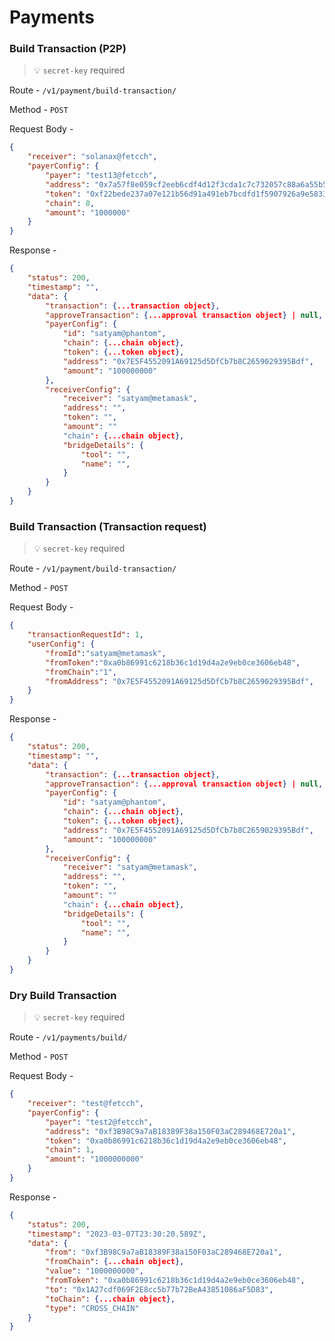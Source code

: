# Payments

### Build Transaction (P2P)

>    💡 `secret-key` required
    
Route - `/v1/payment/build-transaction/`

Method - `POST`

Request Body -

```json
{
    "receiver": "solanax@fetcch",
    "payerConfig": {
        "payer": "test13@fetcch",
        "address": "0x7a57f8e059cf2eeb6cdf4d12f3cda1c7c732057c88a6a55b54c6a681f6f6df2",
        "token": "0xf22bede237a07e121b56d91a491eb7bcdfd1f5907926a9e58338f964a01b17fa::asset::USDC",
        "chain": 8,
        "amount": "1000000"
    }
}
```

Response - 

```json
{
    "status": 200,
    "timestamp": "",
    "data": {
        "transaction": {...transaction object},
        "approveTransaction": {...approval transaction object} | null,
        "payerConfig": {
            "id": "satyam@phantom",
            "chain": {...chain object},
            "token": {...token object},
            "address": "0x7E5F4552091A69125d5DfCb7b8C2659029395Bdf",
            "amount": "100000000"
        },
        "receiverConfig": {
            "receiver": "satyam@metamask",
            "address": "",
            "token": "",
            "amount": ""
            "chain": {...chain object},
            "bridgeDetails": {
                "tool": "",
                "name": "",
            }
        }
    }
}
```

### Build Transaction (Transaction request)

>    💡 `secret-key` required
    
Route - `/v1/payment/build-transaction/`

Method - `POST`

Request Body -

```json
{
    "transactionRequestId": 1,
    "userConfig": {
        "fromId":"satyam@metamask",
        "fromToken":"0xa0b86991c6218b36c1d19d4a2e9eb0ce3606eb48",
        "fromChain":"1",
        "fromAddress": "0x7E5F4552091A69125d5DfCb7b8C2659029395Bdf",
    }
}
```

Response - 

```json
{
    "status": 200,
    "timestamp": "",
    "data": {
        "transaction": {...transaction object},
        "approveTransaction": {...approval transaction object} | null,
        "payerConfig": {
            "id": "satyam@phantom",
            "chain": {...chain object},
            "token": {...token object},
            "address": "0x7E5F4552091A69125d5DfCb7b8C2659029395Bdf",
            "amount": "100000000"
        },
        "receiverConfig": {
            "receiver": "satyam@metamask",
            "address": "",
            "token": "",
            "amount": ""
            "chain": {...chain object},
            "bridgeDetails": {
                "tool": "",
                "name": "",
            }
        }
    }
}
```

### Dry Build Transaction

>    💡 `secret-key` required
    
Route - `/v1/payments/build/`

Method - `POST`

Request Body -

```json
{
    "receiver": "test@fetcch",
    "payerConfig": {
        "payer": "test2@fetcch",
        "address": "0xf3B98C9a7aB18389F38a150F03aC289468E720a1",
        "token": "0xa0b86991c6218b36c1d19d4a2e9eb0ce3606eb48",
        "chain": 1,
        "amount": "1000000000"
    }
}
```

Response - 

```json
{
    "status": 200,
    "timestamp": "2023-03-07T23:30:20.589Z",
    "data": {
        "from": "0xf3B98C9a7aB18389F38a150F03aC289468E720a1",
        "fromChain": {...chain object},
        "value": "1000000000",
        "fromToken": "0xa0b86991c6218b36c1d19d4a2e9eb0ce3606eb48",
        "to": "0x1A27cdf069F2E8cc5b77b72BeA43851086aF5D83",
        "toChain": {...chain object},
        "type": "CROSS_CHAIN"
    }
}
```
